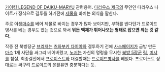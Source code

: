 [[가이킹 LEGEND OF DAIKU-MARYU]] 관련용어.
[[다리우스 제국]]의 무인인 다리우스 나이트가 정식으로 결투를 하기전에 [[제물]]을 바치는 의식을 말한다.

주로 야생[[마수]]를 베어 제물로 바치는 경우가 많아 보이지만, 부하를 벤다던가 드로이드병사를 베는 경우도 있는 것으로 봐서 '''뭐든 액체가 튀어나오는 형태로 잡으면 되는 것 같다.'''

작중 전 북방장군 [[브리저]]는 [[츠와부키 다이야]]와 결투하기 전에 [[사스페이지]]가 금방 만든 [[마수]] 1개 사단을 싸그리 베어버렸고, [[노저]]는 자신의 명령을 무시한 [[북방 5장군]] [[릭]], [[미샤]]를 참살, 최종결전에서 [[프로이스트]]와 대결할때는 [[드로이드]]병사를 베었다. 프로이스트 상대로는 싸구려 드로이드의 윤활유면 충분하다는 듯.
